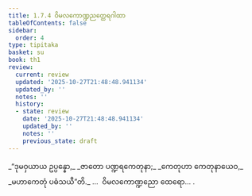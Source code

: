 ```yaml
---
title: 1.7.4 ဝိမလကောဏ္ဍညတ္ထေရဂါထာ
tableOfContents: false
sidebar:
  order: 4
type: tipitaka
basket: su
book: th1
review:
  current: review
  updated: '2025-10-27T21:48:48.941134'
  updated_by: ''
  notes: ''
  history:
  - state: review
    date: '2025-10-27T21:48:48.941134'
    updated_by: ''
    notes: ''
    previous_state: draft
---
```



<ReviewStatus review={frontmatter.review} showDetails={true} />

<HypothesisAnnotation frontmatter={frontmatter} />

<DynamicBreadcrumb />

<Division number="64" book="th1" e="ch" v="19" p="234">

<Paragraph number="145" type="verses" book="th1">
_“ဒုမဝှယာယ ဥပ္ပန္နော,_  
_ဇာတော ပဏ္ဍရကေတုနာ;_  
_ကေတုဟာ ကေတုနာယေဝ,_  
_မဟာကေတုံ ပဓံသယီ”တိ._  


</Paragraph>
</Division>

<Paragraph number="146" type="center" book="th1">
…  ဝိမလကောဏ္ဍညော ထေရော… .
</Paragraph>